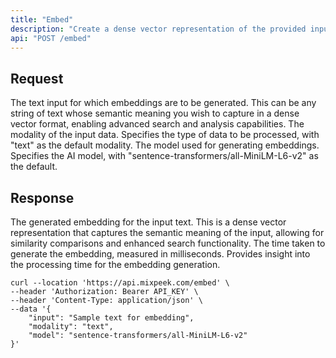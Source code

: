 ```yaml
---
title: "Embed"
description: "Create a dense vector representation of the provided input text."
api: "POST /embed"
---
```


## Request

<ParamField body="input" type="string" required>
  The text input for which embeddings are to be generated. This can be any string of text whose semantic meaning you wish to capture in a dense vector format, enabling advanced search and analysis capabilities.
</ParamField>

<ParamField body="modality" type="string" optional>
  The modality of the input data. Specifies the type of data to be processed, with "text" as the default modality.
</ParamField>

<ParamField body="model" type="string" optional>
  The model used for generating embeddings. Specifies the AI model, with "sentence-transformers/all-MiniLM-L6-v2" as the default.
</ParamField>

## Response

<ResponseField name="embedding" type="array" required>
  The generated embedding for the input text. This is a dense vector representation that captures the semantic meaning of the input, allowing for similarity comparisons and enhanced search functionality.
</ResponseField>

<ResponseField name="elapsed_time" type="number" optional>
  The time taken to generate the embedding, measured in milliseconds. Provides insight into the processing time for the embedding generation.
</ResponseField>

<RequestExample>

```shell Shell
curl --location 'https://api.mixpeek.com/embed' \
--header 'Authorization: Bearer API_KEY' \
--header 'Content-Type: application/json' \
--data '{
    "input": "Sample text for embedding",
    "modality": "text",
    "model": "sentence-transformers/all-MiniLM-L6-v2"
}'
```
</RequestExample>